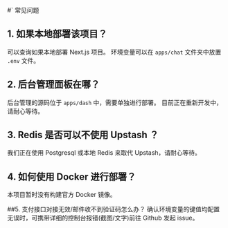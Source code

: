 #` 常见问题

## 1. 如果本地部署该项目？
可以查询如果本地部署 Next.js 项目。
环境变量可以在 `apps/chat` 文件夹中放置 `.env` 文件。

## 2. 后台管理面板在哪？

后台管理的源码位于 `apps/dash` 中，需要单独进行部署。
目前正在重新开发中，请耐心等待。

## 3. Redis 是否可以不使用 Upstash ？
我们正在使用 Postgresql 或本地 Redis 来取代 Upstash，请耐心等待。

## 4. 如何使用 Docker 进行部署？
本项目暂时没有构建官方 Docker 镜像。

##5. 支付接口对接无效/邮件收不到验证码怎么办？
确认环境变量的键值均配置无误时，可携带详细的控制台报错(截图/文字)前往 Github 发起 issue。
